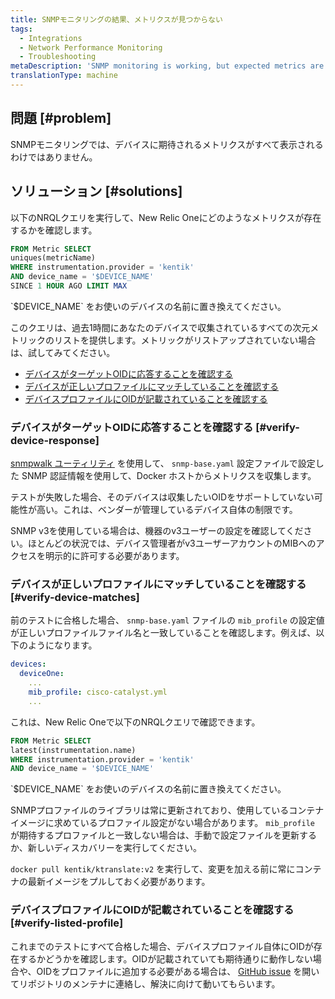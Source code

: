 ```yaml
---
title: SNMPモニタリングの結果、メトリクスが見つからない
tags:
  - Integrations
  - Network Performance Monitoring
  - Troubleshooting
metaDescription: 'SNMP monitoring is working, but expected metrics are missing.'
translationType: machine
---
```


## 問題 [#problem]

SNMPモニタリングでは、デバイスに期待されるメトリクスがすべて表示されるわけではありません。

## ソリューション [#solutions]

以下のNRQLクエリを実行して、New Relic Oneにどのようなメトリクスが存在するかを確認します。

```sql
FROM Metric SELECT 
uniques(metricName) 
WHERE instrumentation.provider = 'kentik' 
AND device_name = '$DEVICE_NAME'
SINCE 1 HOUR AGO LIMIT MAX
```

<Callout variant="important">
  `$DEVICE_NAME` をお使いのデバイスの名前に置き換えてください。
</Callout>

このクエリは、過去1時間にあなたのデバイスで収集されているすべての次元メトリックのリストを提供します。メトリックがリストアップされていない場合は、試してみてください。

* [デバイスがターゲットOIDに応答することを確認する](#verify-device-response)
* [デバイスが正しいプロファイルにマッチしていることを確認する](#verify-device-matches)
* [デバイスプロファイルにOIDが記載されていることを確認する](#verify-listed-profile)

### デバイスがターゲットOIDに応答することを確認する [#verify-device-response]

[snmpwalk ユーティリティ](/docs/network-performance-monitoring/troubleshooting/snmp-walk) を使用して、 `snmp-base.yaml` 設定ファイルで設定した SNMP 認証情報を使用して、Docker ホストからメトリクスを収集します。

テストが失敗した場合、そのデバイスは収集したいOIDをサポートしていない可能性が高い。これは、ベンダーが管理しているデバイス自体の制限です。

<Callout variant="tip">
  SNMP v3を使用している場合は、機器のv3ユーザーの設定を確認してください。ほとんどの状況では、デバイス管理者がv3ユーザーアカウントのMIBへのアクセスを明示的に許可する必要があります。
</Callout>

### デバイスが正しいプロファイルにマッチしていることを確認する [#verify-device-matches]

前のテストに合格した場合、 `snmp-base.yaml` ファイルの `mib_profile` の設定値が正しいプロファイルファイル名と一致していることを確認します。例えば、以下のようになります。

```yaml
devices:
  deviceOne:
    ...
    mib_profile: cisco-catalyst.yml
    ...
```

これは、New Relic Oneで以下のNRQLクエリで確認できます。

```sql
FROM Metric SELECT 
latest(instrumentation.name) 
WHERE instrumentation.provider = 'kentik' 
AND device_name = '$DEVICE_NAME'
```

<Callout variant="important">
  `$DEVICE_NAME` をお使いのデバイスの名前に置き換えてください。
</Callout>

SNMPプロファイルのライブラリは常に更新されており、使用しているコンテナイメージに求めているプロファイル設定がない場合があります。 `mib_profile` が期待するプロファイルと一致しない場合は、手動で設定ファイルを更新するか、新しいディスカバリーを実行してください。

`docker pull kentik/ktranslate:v2` を実行して、変更を加える前に常にコンテナの最新イメージをプルしておく必要があります。

### デバイスプロファイルにOIDが記載されていることを確認する [#verify-listed-profile]

これまでのテストにすべて合格した場合、デバイスプロファイル自体にOIDが存在するかどうかを確認します。OIDが記載されていても期待通りに動作しない場合や、OIDをプロファイルに追加する必要がある場合は、 [GitHub issue](https://github.com/kentik/snmp-profiles/issues/new/choose) を開いてリポジトリのメンテナに連絡し、解決に向けて動いてもらいます。